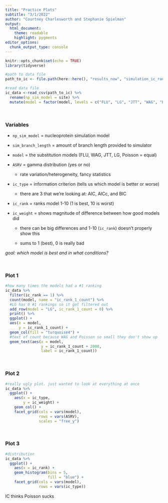 ```yaml
---
title: "Practice Plots"
subtitle: "3/1/2022"
author: "Courtney Charlesworth and Stephanie Spielman"
output: 
  html_document:
    theme: readable
    highlight: pygments
editor_options: 
  chunk_output_type: console
---
```


```r
knitr::opts_chunk$set(echo = TRUE)
library(tidyverse)

#path to data file
path_to_ic <- file.path(here::here(), "results_now", "simulation_ic_ranks_weights_per_bl.csv")

#read data file
ic_data <-read_csv(path_to_ic) %>% 
  rename(np_sim_model = site) %>%
  mutate(model = factor(model, levels = c("FLU", "LG", "JTT", "WAG", "Poisson")))

```

<br>

### Variables

+ `np_sim_model` = nucleoprotein simulation model

+ `sim_branch_length` = amount of branch length provided to simulator

+ `model` = the substitution models (FLU, WAG, JTT, LG, Poisson = equal)

+ `ASRV` = gamma distribution (yes or no)

  - rate variation/heterogeneity, fancy statistics  

+ `ic_type` = information criterion (tells us which model is better or worse)

  - there are 3 that we're looking at: AIC, AICc, and BIC

+ `ic_rank` = ranks model 1-10 (1 is best, 10 is worst)

+ `ic_weight` = shows magnitude of difference between how good models did

  - there can be big differences and 1-10 (`ic_rank`) doesn't properly show this

  - sums to 1 (best), 0 is really bad
  
  
*goal: which model is best and in what conditions?*

<br>

### Plot 1
```r
#how many times the models had a #1 ranking
ic_data %>%
  filter(ic_rank == 1) %>%
  count(model, name = "ic_rank_1_count") %>%
  #LG has 0 #1 rankings so it got filtered out
  add_row(model = "LG", ic_rank_1_count = 0) %>% 
  print() %>%
  ggplot() +
  aes(x = model,
      y = ic_rank_1_count) +
  geom_col(fill = "turquoise4") +
  #text of count because WAG and Poisson so small they don't show up
  geom_text(aes(x = model,
                y = ic_rank_1_count + 2000,
                label = ic_rank_1_count))

```

<br>

### Plot 2
```r
#really ugly plot. just wanted to look at everything at once
ic_data %>%
  ggplot() +
    aes(x = ic_type,
        y = ic_weight) +
    geom_col() +
    facet_grid(cols = vars(model),
               rows = vars(ASRV),
               scales = "free_y")

```

<br>

### Plot 3
```r
#distribution
ic_data %>%
  ggplot() +
    aes(x = ic_rank) +
    geom_histogram(bins = 5,
                   fill = "blue") +
    facet_grid(cols = vars(model),
               rows = vars(ic_type))

```

IC thinks Poisson sucks 

